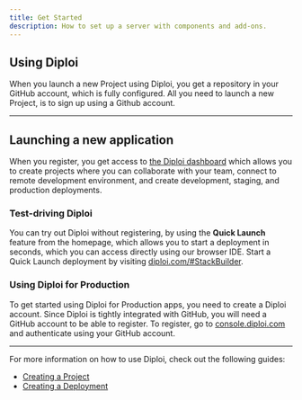 ```yaml
---
title: Get Started
description: How to set up a server with components and add-ons.
---
```


## Using Diploi

When you launch a new Project using Diploi, you get a repository in your GitHub account, which is fully configured. All you need to launch a new Project, is to sign up using a Github account.

***

## Launching a new application

When you register, you get access to [the Diploi dashboard](https://console.diploi.com/ "to the Diploi dashboard") which allows you to create projects where you can collaborate with your team, connect to remote development environment, and create development, staging, and production deployments.

### Test-driving Diploi

You can try out Diploi without registering, by using the **Quick Launch** feature from the homepage, which allows you to start a deployment in seconds, which you can access directly using our browser IDE. Start a Quick Launch deployment by visiting [diploi.com/#StackBuilder](https://diploi.com/#StackBuilder).

### Using Diploi for Production

To get started using Diploi for Production apps, you need to create a Diploi account. Since Diploi is tightly integrated with GitHub, you will need a GitHub account to be able to register. To register, go to [console.diploi.com](https://console.diploi.com) and
authenticate using your GitHub account.

***

For more information on how to use Diploi, check out the following guides:
- [Creating a Project](/deploying/creating-a-project/)
- [Creating a Deployment](/deploying/creating-a-deployment/)